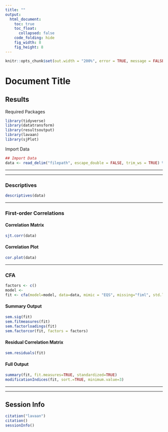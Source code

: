```yaml
---
title: ""
output: 
  html_document:
    toc: true
    toc_float:
      collapsed: false
    code_folding: hide
    fig_width: 8
    fig_height: 8
---
```


```r
knitr::opts_chunk$set(out.width = "200%", error = TRUE, message = FALSE, warning = FALSE)
```

# Document Title {.tabset .tabset-pills}

## Results

Required Packages
```r
library(tidyverse)
library(datatransform)
library(resultsoutput)
library(lavaan)
library(sjPlot)
```


Import Data
```r
## Import Data
data <- read_delim("filepath", escape_double = FALSE, trim_ws = TRUE) %>% 
```

---

---

### Descriptives 

```r
descriptives(data)
```

---

### First-order Correlations {.tabset .tabset-pills}

#### Correlation Matrix

```r
sjt.corr(data)
```

#### Correlation Plot
```r
cor.plot(data)
```

---

### CFA {.tabset .tabset-pills}

```r
factors <- c()
model <- 
fit <- cfa(model=model, data=data, mimic = "EQS", missing="fiml", std.lv = TRUE)
```

#### Summary Output
```r
sem.sig(fit)
sem.fitmeasures(fit)
sem.factorloadings(fit)
sem.factorcor(fit, factors = factors)
```

#### Residual Correlation Matrix
```r
sem.residuals(fit)
```


#### Full Output
```r
summary(fit, fit.measures=TRUE, standardized=TRUE)
modificationIndices(fit, sort.=TRUE, minimum.value=3)
```

---

---

## Session Info
```r
citation("lavaan")
citation()
sessionInfo()
```
